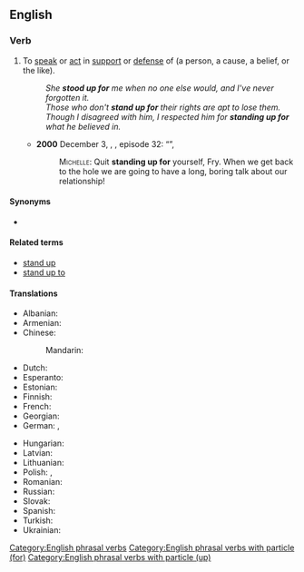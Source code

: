 ==English==

===Verb===
{{en-verb|head=[[stand up]] [[for]]|stand<,,stood> up for}}

# {{lb|en|transitive}} To [[speak]] or [[act]] in [[support]] or [[defense]] of (a person, a cause, a belief, or the like).
#: ''She '''stood up for''' me when no one else would, and I've never forgotten it.''
#: ''Those who don't '''stand up for''' their rights are apt to lose them.''
#: ''Though I disagreed with him, I respected him for '''standing up for''' what he believed in.''
#* '''2000''' December 3, {{w|J. Stewart Burns}}, ''{{w|Futurama}}'', episode 32: “{{w|The Cryonic Woman}}”,
#*: <span style="font-variant:small-caps">Michelle:</span> Quit '''standing up for''' yourself, Fry. When we get back to the hole we are going to have a long, boring talk about our relationship!

====Synonyms====
* {{l|en|stick up for}}

====Related terms====
* [[stand up]]
* [[stand up to]]

====Translations====
{{trans-top|to speak or act in support or defense of}}
* Albanian: {{t-needed|sq}}
* Armenian: {{t-needed|hy}}
* Chinese:
*: Mandarin: {{t-needed|cmn}}
* Dutch: {{t|nl|[[opkomen]] [[voor]]}}
* Esperanto: {{t-needed|eo}}
* Estonian: {{t-needed|et}}
* Finnish: {{t+|fi|puolustaa}}
* French: {{t-needed|fr}}
* Georgian: {{t-needed|ka}}
* German: {{t+|de|[[eintreten]] [[für]]}}, {{t+|de|[[sich]] [[einsetzen]] [[für]]}}
{{trans-mid}}
* Hungarian: {{t+|hu|kiáll}}
* Latvian: {{t-needed|lv}}
* Lithuanian: {{t-needed|lt}}
* Polish: {{t|pl|stawać w obronie|impf}}, {{t|pl|stanął w obronie|pf}}
* Romanian: {{t-needed|ro}}
* Russian: {{t-needed|ru}}
* Slovak: {{t-needed|sk}}
* Spanish: {{t|es|romper una lanza por}}
* Turkish: {{t-needed|tr}}
* Ukrainian: {{t-needed|uk}}
{{trans-bottom}}

[[Category:English phrasal verbs]]
[[Category:English phrasal verbs with particle (for)]]
[[Category:English phrasal verbs with particle (up)]]